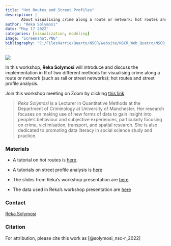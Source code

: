```yaml
---
title: "Hot Routes and Street Profiles"
description: |
       About visualising crime along a route or network: hot routes and street profile analysis..
author: "Reka Solymosi"
date: "May 17 2022"
categories: [visualization, modeling]
image: "Screenshot.PNG"
bibliography: "C:/FilesHarrie/Quarto/NSCR/website/NSCR_Web_Quatro/NSCR_Blog_Quarto/references/references.bib"
---
```


![](Screenshot.PNG)

In this workshop, **Reka Solymosi** will introduce and discuss the implementation in R of two different methods for visualising crime along a route or network (such as rail or street networks): hot routes and street profile analysis.

Join this workshop meeting on Zoom by clicking [this link](https://us02web.zoom.us/j/88398411627?pwd=UEswR1RKeXhDOVlCcDBScERsZENCZz09)

> *Reka Solymosi* is a Lecturer in Quantitative Methods at the Department of Criminology at University of Manchester. Her research focuses on making use of new forms of data to gain insight into people's behaviour and subjective experiences, particularly focusing on crime, victimisation, transport, and spatial research. She is also dedicated to promoting data literacy in social science study and practice.

### Materials

-   A tutorial on hot routes is [here](https://rekadata.net/blog/hot-routes-tutorial/).

-   A tutorials on street profile analysis is [here](https://rekadata.net/blog/street-profiles-tutorial/)

-   The slides from Reka's workshop presentation are [here](https://rekadata.net/blog/street-profiles-tutorial/)

-   The data used in Reka's workshop presentation are [here](https://github.com/maczokni/statistically_insignificant/tree/master/public/talks/data)

### Contact

[Reka Solymosi](https://www.research.manchester.ac.uk/portal/reka.solymosi.html)

### Citation

For attribution, please cite this work as [@solymosi_nsc-r_2022]

